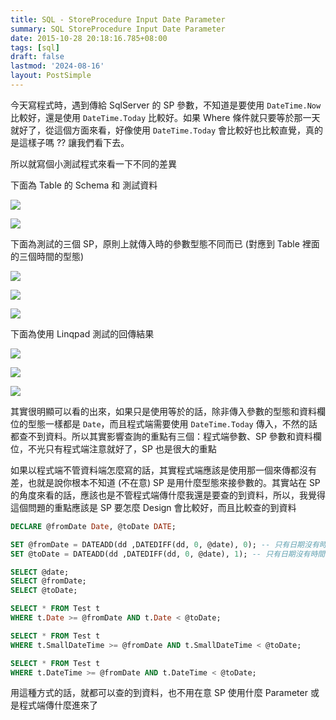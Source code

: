 ```yaml
---
title: SQL - StoreProcedure Input Date Parameter
summary: SQL StoreProcedure Input Date Parameter
date: 2015-10-28 20:18:16.785+08:00
tags: [sql]
draft: false
lastmod: '2024-08-16'
layout: PostSimple
---
```


今天寫程式時，遇到傳給 SqlServer 的 SP 參數，不知道是要使用 `DateTime.Now` 比較好，還是使用 `DateTime.Today` 比較好。如果 Where 條件就只要等於那一天就好了，從這個方面來看，好像使用 `DateTime.Today` 會比較好也比較直覺，真的是這樣子嗎 ?? 讓我們看下去。

所以就寫個小測試程式來看一下不同的差異

下面為 Table 的 Schema 和 測試資料

![](https://image.cashwu.com/404.webp)

![](https://image.cashwu.com/404.webp)

下面為測試的三個 SP，原則上就傳入時的參數型態不同而已 (對應到 Table 裡面的三個時間的型態)

![](https://image.cashwu.com/404.webp)

![](https://image.cashwu.com/404.webp)

![](https://image.cashwu.com/404.webp)

下面為使用 Linqpad 測試的回傳結果

![](https://image.cashwu.com/404.webp)

![](https://image.cashwu.com/404.webp)

![](https://image.cashwu.com/404.webp)

其實很明顯可以看的出來，如果只是使用等於的話，除非傳入參數的型態和資料欄位的型態一樣都是 `Date`，而且程式端需要使用 `DateTime.Today` 傳入，不然的話都查不到資料。所以其實影響查詢的重點有三個：程式端參數、SP 參數和資料欄位，不光只有程式端注意就好了，SP 也是很大的重點

如果以程式端不管資料端怎麼寫的話，其實程式端應該是使用那一個來傳都沒有差，也就是說你根本不知道 (不在意) SP 是用什麼型態來接參數的。其實站在 SP 的角度來看的話，應該也是不管程式端傳什麼我還是要查的到資料，所以，我覺得這個問題的重點應該是 SP 要怎麼 Design 會比較好，而且比較查的到資料

```sql
DECLARE @fromDate Date, @toDate DATE;

SET @fromDate = DATEADD(dd ,DATEDIFF(dd, 0, @date), 0); -- 只有日期沒有時間
SET @toDate = DATEADD(dd ,DATEDIFF(dd, 0, @date), 1); -- 只有日期沒有時間

SELECT @date;
SELECT @fromDate;
SELECT @toDate;

SELECT * FROM Test t
WHERE t.Date >= @fromDate AND t.Date < @toDate;

SELECT * FROM Test t
WHERE t.SmallDateTime >= @fromDate AND t.SmallDateTime < @toDate;

SELECT * FROM Test t
WHERE t.DateTime >= @fromDate AND t.DateTime < @toDate;
```

用這種方式的話，就都可以查的到資料，也不用在意 SP 使用什麼 Parameter 或是程式端傳什麼進來了

